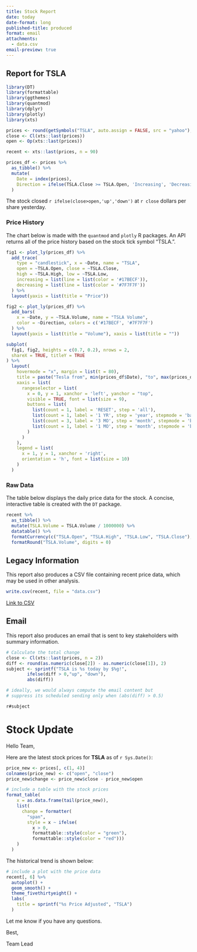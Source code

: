 ```yaml
---
title: Stock Report
date: today
date-format: long
published-title: produced
format: email
attachments:
  - data.csv
email-preview: true
---
```


## Report for TSLA

```r
library(DT)
library(formattable)
library(ggthemes)
library(quantmod)
library(dplyr)
library(plotly)
library(xts)

prices <- round(getSymbols("TSLA", auto.assign = FALSE, src = "yahoo"), 2)
close <- Cl(xts::last(prices))
open <- Op(xts::last(prices))

recent <- xts::last(prices, n = 90)

prices_df <- prices %>%
  as_tibble() %>%
  mutate(
    Date = index(prices), 
    Direction = ifelse(TSLA.Close >= TSLA.Open, 'Increasing', 'Decreasing')
  )
```

The stock closed `r ifelse(close>open,'up','down')` at `r close` dollars per share yesterday.

### Price History

The chart below is made with the `quantmod` and `plotly` R packages. An API returns all of the price history based on the stock tick symbol "TSLA.".


```r
fig1 <- plot_ly(prices_df) %>%
  add_trace(
    type = "candlestick", x = ~Date, name = "TSLA",
    open = ~TSLA.Open, close = ~TSLA.Close,
    high = ~TSLA.High, low = ~TSLA.Low,
    increasing = list(line = list(color = '#17BECF')),
    decreasing = list(line = list(color = '#7F7F7F'))
  ) %>% 
  layout(yaxis = list(title = "Price"))

fig2 <- plot_ly(prices_df) %>%
  add_bars(
    x = ~Date, y = ~TSLA.Volume, name = "TSLA Volume",
    color = ~Direction, colors = c('#17BECF', '#7F7F7F')
  ) %>%
  layout(yaxis = list(title = "Volume"), xaxis = list(title = ""))

subplot(
  fig1, fig2, heights = c(0.7, 0.2), nrows = 2,
  shareX = TRUE, titleY = TRUE
) %>%
  layout(
    hovermode = "x", margin = list(t = 80),
    title = paste("Tesla from", min(prices_df$Date), "to", max(prices_df$Date)),
    xaxis = list(
      rangeselector = list(
        x = 0, y = 1, xanchor = 'left', yanchor = "top",
        visible = TRUE, font = list(size = 9),
        buttons = list(
          list(count = 1, label = 'RESET', step = 'all'),
          list(count = 1, label = '1 YR', step = 'year', stepmode = 'backward'),
          list(count = 3, label = '3 MO', step = 'month', stepmode = 'backward'),
          list(count = 1, label = '1 MO', step = 'month', stepmode = 'backward')
        )        
      )
    ),
    legend = list(
      x = 1, y = 1, xanchor = 'right',
      orientation = 'h', font = list(size = 10)
    )
  )
```

### Raw Data

The table below displays the daily price data for the stock. A concise, interactive table is created with the `DT` package. 

  
```r
recent %>%
  as_tibble() %>%
  mutate(TSLA.Volume = TSLA.Volume / 1000000) %>%
  datatable() %>%
  formatCurrency(c("TSLA.Open", "TSLA.High", "TSLA.Low", "TSLA.Close"), digits = 2) %>%
  formatRound("TSLA.Volume", digits = 0)
```

## Legacy Information

This report also produces a CSV file containing recent price data, which may
be used in other analysis.

```r
write.csv(recent, file = "data.csv")
```

[Link to CSV](data.csv)

## Email

This report also produces an email that is sent to key stakeholders with summary
information. 

::: {.email}

```r
# Calculate the total change
close <- Cl(xts::last(prices, n = 2))
diff <- round(as.numeric(close[2]) - as.numeric(close[1]), 2)
subject <- sprintf("TSLA is %s today by $%g!", 
        ifelse(diff > 0,"up", "down"), 
        abs(diff))

# ideally, we would always compute the email content but 
# suppress its scheduled sending only when (abs(diff) > 0.5)
```

::: {.subject}
`r#subject`
:::

# Stock Update

Hello Team,

Here are the latest stock prices for **TSLA** as of `r Sys.Date()`:

```r
price_new <- prices[, c(1, 4)]
colnames(price_new) <- c("open", "close")
price_new$change <- price_new$close - price_new$open

# include a table with the stock prices
format_table(
    x = as.data.frame(tail(price_new)),
    list(
      change = formatter(
        "span",
        style = x ~ ifelse(
          x > 0, 
          formattable::style(color = "green"),
          formattable::style(color = "red")))
    )
  )
```

The historical trend is shown below: 

```r
# include a plot with the price data
recent[, 6] %>%
  autoplot() +
  geom_smooth() +
  theme_fivethirtyeight() +
  labs(
    title = sprintf("%s Price Adjusted", "TSLA")
  )
```

Let me know if you have any questions.

Best,

Team Lead

:::

